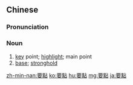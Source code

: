 {{also|要点}}
==Chinese==
{{zh-forms|s=要点}}

===Pronunciation===
{{zh-pron
|m=yàodiǎn
|c=jiu3 dim2
|mn=iàu-tiám
|ma=Zh-yàodian.ogg
|cat=n
}}

===Noun===
{{zh-noun}}

# [[key]] point; [[highlight]]; main point
# [[base]]; [[stronghold]]

[[zh-min-nan:要點]]
[[ko:要點]]
[[hu:要點]]
[[mg:要點]]
[[ja:要點]]